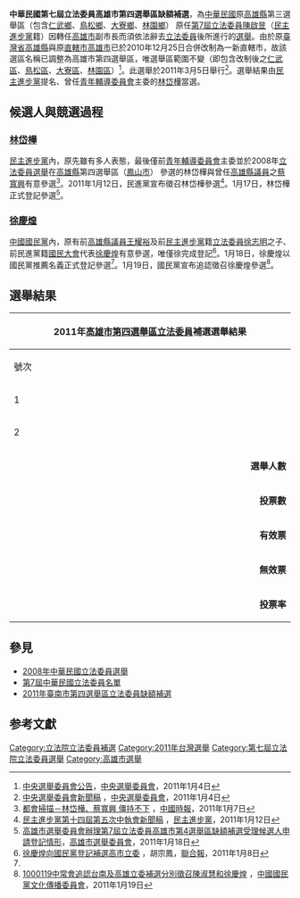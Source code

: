 '''中華民國第七屆立法委員高雄市第四選舉區缺額補選'''，為[[中華民國|中華民國]]原[[高雄縣|高雄縣]]第三選舉區（包含[[仁武區|仁武鄉]]、[[鳥松區|鳥松鄉]]、[[大寮區|大寮鄉]]、[[林園區|林園鄉]]）<!---陳啟昱任內高雄縣尚存在，故其任內所屬之選區仍為高雄縣第三選舉區，範圍內之行政區域仍為「鄉」--->原任[[第7屆中華民國立法委員名單|第7屆立法委員]][[陳啟昱|陳啟昱]]（[[民主進步黨|民主進步黨]]籍）因轉任[[高雄市|高雄市]]副市長而須依法辭去[[立法委員|立法委員]]後所進行的[[選舉|選舉]]。由於原[[臺灣省|臺灣省]][[高雄縣|高雄縣]]與原[[直轄市|直轄市]][[高雄市_(1979年-2010年)|高雄市]]已於2010年12月25日合併改制為一新直轄市，故該選區名稱已調整為高雄市第四選舉區，唯選舉區範圍不變（即包含改制後之[[仁武區|仁武區]]、[[鳥松區|鳥松區]]、[[大寮區|大寮區]]、[[林園區|林園區]]）<ref>[http://www.cec.gov.tw/files/F110104/20110104175519.doc 中央選舉委員會公告]{{dead link|date=十一月 2017 |bot=InternetArchiveBot }}，[[中央選舉委員會|中央選舉委員會]]，2011年1月4日</ref>。此選舉於2011年3月5日舉行<ref>[http://www.cec.gov.tw/files/F110104/20110104163727.doc 中央選舉委員會新聞稿] {{Wayback|url=http://www.cec.gov.tw/files/F110104/20110104163727.doc |date=20110910010530 }}，[[中央選舉委員會|中央選舉委員會]]，2011年1月4日</ref>。選舉結果由[[民主進步黨|民主進步黨]]提名、曾任[[青年輔導委員會|青年輔導委員會]]主委的[[林岱樺|林岱樺]]當選。

== 候選人與競選過程 ==
=== [[林岱樺|林岱樺]] ===
[[民主進步黨|民主進步黨]]內，原先雖有多人表態，最後僅前[[青年輔導委員會|青年輔導委員會]]主委並於2008年[[2008年中華民國立法委員選舉|立法委員選舉]]在[[高雄縣|高雄縣]]第四選舉區（[[鳳山區|鳳山市]]）<!---林岱樺參選時高雄縣尚未與高雄市合併--->參選的林岱樺與曾任[[高雄縣議會|高雄縣議員]]之[[蔡寬興|蔡寬興]]有意參選<ref>[http://news.chinatimes.com/domestic/11050612/112011010700158.html 都會掃描－林岱樺、蔡寬興 僵持不下] {{Wayback|url=http://news.chinatimes.com/domestic/11050612/112011010700158.html |date=20110112043538 }}，[[中國時報|中國時報]]，2011年1月7日</ref>。2011年1月12日，民進黨宣布徵召林岱樺參選<ref>[http://www.dpp.org.tw/news_content.php?menu_sn=7&sub_menu=43&sn=4669 民主進步黨第十四屆第五次中執會新聞稿] {{Wayback|url=http://www.dpp.org.tw/news_content.php?menu_sn=7&sub_menu=43&sn=4669 |date=20160305061949 }}，[[民主進步黨|民主進步黨]]，2011年1月12日</ref>。1月17日，林岱樺正式登記參選<ref name="高雄市選委會">[http://210.69.23.142/files/F110118/20110118173721.xls 高雄市選舉委員會辦理第7屆立法委員高雄市第4選舉區缺額補選受理候選人申請登記情形]{{dead link|date=十一月 2017 |bot=InternetArchiveBot }}，[[高雄市選舉委員會|高雄市選舉委員會]]，2011年1月18日</ref>。

=== [[徐慶煌|徐慶煌]] ===
[[中國國民黨|中國國民黨]]內，原有前[[高雄縣議會|高雄縣議員]][[王耀裕|王耀裕]]及前[[民主進步黨|民主進步黨]]籍[[立法委員|立法委員]][[徐志明|徐志明]]之子、前民進黨籍[[中華民國國民大會|國民大會]]代表[[徐慶煌|徐慶煌]]有意參選，唯僅徐完成登記<ref>[http://udn.com/NEWS/NATIONAL/BREAKINGNEWS1/6082787.shtml 徐慶煌向國民黨登記補選高市立委] {{Wayback|url=http://udn.com/NEWS/NATIONAL/BREAKINGNEWS1/6082787.shtml |date=20110111042501 }}，胡宗鳳，[[聯合報|聯合報]]，2011年1月8日</ref>。1月18日，徐慶煌以國民黨推薦名義正式登記參選<ref name="高雄市選委會"/>。1月19日，國民黨宣布追認徵召徐慶煌參選<ref>[http://www.kmt.org.tw/hc.aspx?id=32&aid=5788 1000119中常會追認台南及高雄立委補選分別徵召陳淑慧和徐慶煌] {{Webarchive|url=https://archive.is/20120905123132/http://www.kmt.org.tw/hc.aspx?id=32&aid=5788 |date=2012-09-05 }}，[[中國國民黨|中國國民黨]][[中國國民黨文化傳播委員會|文化傳播委員會]]，2011年1月19日</ref>。

==選舉結果==
{|class="wikitable collapsible" style="text-align:center"
|-
! colspan="7" width=620px|2011年[[高雄市第四選舉區|高雄市第四選舉區]][[立法委員|立法委員]]補選選舉結果
|-
!width=35|號次
!width=55| 候選人
!width=120| 政黨
!width=75| 得票數
!width=75| 得票率
!width=49| 當選標記
|-
|1||[[徐慶煌|徐慶煌]]||{{kmt}}||style="border-left:4px solid #000099;" align="right"|23,409
|align="right"|30.31%
|align="center"|
|-
|2||[[林岱樺|林岱樺]]||{{dpp}}||style="border-left:4px solid #1B9431;" align="right"|53,833
|align="right"|69.69%
|align="center"|[[File:Vote1.svg|20px]]
|- bgcolor=EEEEEE 
| colspan="3" align="right" | '''選舉人數''' || colspan="3" align="left" |　228,805
|- bgcolor=EEEEEE 
| colspan="3" align="right" | '''投票數''' || colspan="3" align="left" |　77,730
|- bgcolor=EEEEEE 
| colspan="3" align="right" | '''有效票''' || colspan="3" align="left" |　77,242
|- bgcolor=EEEEEE 
| colspan="3" align="right" | '''無效票''' || colspan="3" align="left" |　488
|- bgcolor=EEEEEE 
| colspan="3" align="right" | '''投票率''' || colspan="3" align="left" |　33.97%
|}

== 參見 ==
*[[2008年中華民國立法委員選舉|2008年中華民國立法委員選舉]]
*[[第7屆中華民國立法委員名單|第7屆中華民國立法委員名單]]
*[[2011年臺南市第四選舉區立法委員缺額補選|2011年臺南市第四選舉區立法委員缺額補選]]

== 参考文獻 ==
<div class="references-small">
<references />
</div>

[[Category:立法院立法委員補選|Category:立法院立法委員補選]]
[[Category:2011年台灣選舉|Category:2011年台灣選舉]]
[[Category:第七屆立法院立法委員選舉|Category:第七屆立法院立法委員選舉]]
[[Category:高雄市選舉|Category:高雄市選舉]]